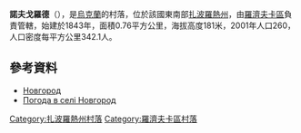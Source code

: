 {{coord|47|32|31|N|36|55|13|E|scale:100000|display=title}}

'''諾夫戈羅德'''（{{lang-uk|Новгород}}），是[[烏克蘭|烏克蘭]]的村落，位於該國東南部[[扎波羅熱州|扎波羅熱州]]，由[[羅濟夫卡區|羅濟夫卡區]]負責管轄，始建於1843年，面積0.76平方公里，海拔高度181米，2001年人口260，人口密度每平方公里342.1人。

==參考資料==
*[http://w1.c1.rada.gov.ua/pls/z7503/A005?rdat1=07.05.2016&rf7571=12937 Новгород]{{Wayback|url=http://w1.c1.rada.gov.ua/pls/z7503/A005?rdat1=07.05.2016&rf7571=12937 |date=20160610024606 }}
* [http://weather.in.ua/ua/zaporozhskaja/17169 Погода в селі Новгород]{{Wayback|url=http://weather.in.ua/ua/zaporozhskaja/17169 |date=20111220153014 }}

[[Category:扎波羅熱州村落|Category:扎波羅熱州村落]]
[[Category:羅濟夫卡區村落|Category:羅濟夫卡區村落]]


{{Zaporizhia-geo-stub}}